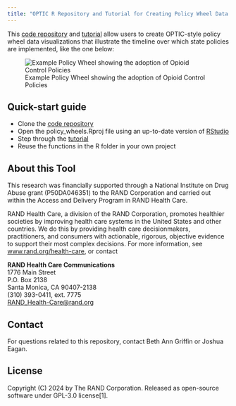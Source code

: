 ```yaml
---
title: "OPTIC R Repository and Tutorial for Creating Policy Wheel Data Visualizations"
---
```


This [code repository](https://github.com/RANDCorporation/optic-policy-wheels) and [tutorial](tutorial.qmd) allow users to create OPTIC-style policy wheel data visualizations that illustrate the timeline over which state policies are implemented, like the one below:

![Example Policy Wheel showing the adoption of Opioid Control Policies](www/policy_wheel_1.svg)

## Quick-start guide

- Clone the [code repository](https://github.com/RANDCorporation/optic-policy-wheels)
- Open the policy_wheels.Rproj file using an up-to-date version of [RStudio](https://posit.co/download/rstudio-desktop/)
- Step through the [tutorial](tutorial.qmd)
- Reuse the functions in the R folder in your own project

## About this Tool

This research was financially supported through a National Institute on
Drug Abuse grant (P50DA046351) to the RAND Corporation and carried out
within the Access and Delivery Program in RAND Health Care.

RAND Health Care, a division of the RAND Corporation, promotes healthier
societies by improving health care systems in the United States and
other countries. We do this by providing health care decisionmakers,
practitioners, and consumers with actionable, rigorous, objective
evidence to support their most complex decisions. For more information,
see [www.rand.org/health-care](https://www.rand.org/health-care), or
contact

**RAND Health Care Communications**  
1776 Main Street  
P.O. Box 2138  
Santa Monica, CA 90407-2138  
(310) 393-0411, ext. 7775  
<RAND_Health-Care@rand.org>

## Contact

For questions related to this repository, contact Beth Ann Griffin or Joshua Eagan.

## License

Copyright (C) 2024 by The RAND Corporation. Released as open-source software under GPL-3.0 license[1].
